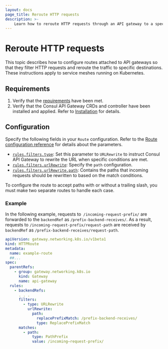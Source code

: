 ```yaml
---
layout: docs
page_title: Reroute HTTP requests
description: >-
    Learn how to reroute HTTP requests through an API gateway to a specific path in Kubernetes.
---
```


# Reroute HTTP requests

This topic describes how to configure routes attached to API gateways so that they filter HTTP requests and reroute the traffic to specific destinations. These instructions apply to service meshes running on Kubernetes. 

## Requirements

1. Verify that the [requirements](/consul/docs/north-south/api-gateway/tech-specs) have been met.
1. Verify that the Consul API Gateway CRDs and controller have been installed and applied. Refer to [Installation](/consul/docs/north-south/api-gateway/install) for details.

## Configuration

Specify the following fields in your `Route` configuration. Refer to the [Route configuration reference](/consul/docs/reference/k8s/api-gateway/routes) for details about the parameters.

- [`rules.filters.type`](/consul/docs/reference/k8s/api-gateway/routes#rules-filters-type): Set this parameter to `URLRewrite` to instruct Consul API Gateway to rewrite the URL when specific conditions are met.
- [`rules.filters.urlRewrite`](/consul/docs/reference/k8s/api-gateway/routes#rules-filters-urlrewrite): Specify the `path` configuration.
- [`rules.filters.urlRewrite.path`](/consul/docs/reference/k8s/api-gateway/routes#rules-filters-urlrewrite-path): Contains the paths that incoming requests should be rewritten to based on the match conditions.

To configure the route to accept paths with or without a trailing slash, you must make two separate routes to handle each case.

### Example

In the following example, requests to` /incoming-request-prefix/` are forwarded to the `backendRef` as `/prefix-backend-receives/`. As a result, requests to `/incoming-request-prefix/request-path` are received by `backendRef` as `/prefix-backend-receives/request-path`.

<CodeBlockConfig filename="route.yaml">

```yaml hideClipboard
apiVersion: gateway.networking.k8s.io/v1beta1
kind: HTTPRoute
metadata:
  name: example-route
  ##...
spec:
  parentRefs:
    - group: gateway.networking.k8s.io
      kind: Gateway
      name: api-gateway
  rules:
    - backendRefs:
      . . .
      filters:
        - type: URLRewrite
          urlRewrite:
            path:
              replacePrefixMatch: /prefix-backend-receives/
              type: ReplacePrefixMatch
      matches:
        - path:
            type: PathPrefix
            value: /incoming–request-prefix/
```
</CodeBlockConfig>